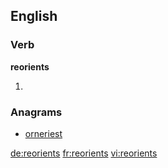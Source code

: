 ==English==

===Verb===
'''reorients'''
# {{third-person singular of|reorient}}

===Anagrams===
* [[orneriest#English|orneriest]]

[[de:reorients]]
[[fr:reorients]]
[[vi:reorients]]